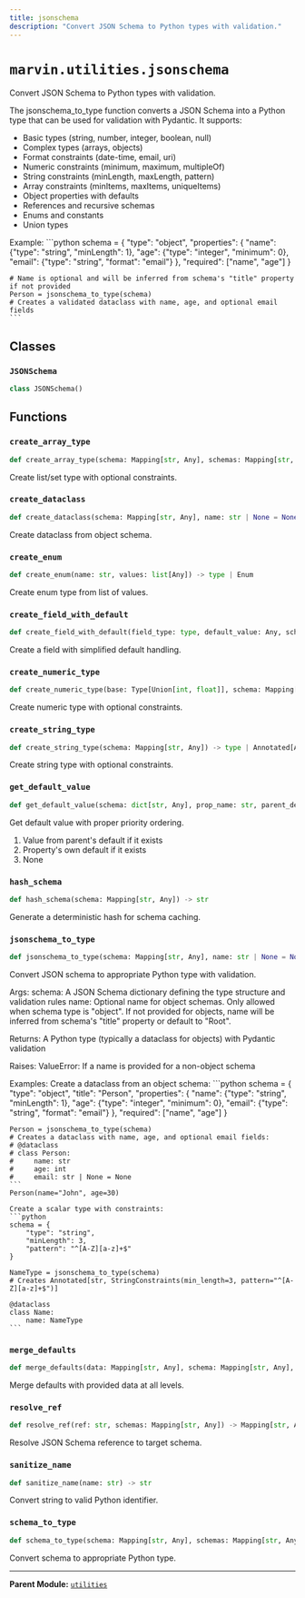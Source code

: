 ```yaml
---
title: jsonschema
description: "Convert JSON Schema to Python types with validation."
---
```


# `marvin.utilities.jsonschema`
Convert JSON Schema to Python types with validation.

The jsonschema_to_type function converts a JSON Schema into a Python type that can be used
for validation with Pydantic. It supports:

- Basic types (string, number, integer, boolean, null)
- Complex types (arrays, objects)
- Format constraints (date-time, email, uri)
- Numeric constraints (minimum, maximum, multipleOf)
- String constraints (minLength, maxLength, pattern)
- Array constraints (minItems, maxItems, uniqueItems)
- Object properties with defaults
- References and recursive schemas
- Enums and constants
- Union types

Example:
    ```python
    schema = {
        "type": "object",
        "properties": {
            "name": {"type": "string", "minLength": 1},
            "age": {"type": "integer", "minimum": 0},
            "email": {"type": "string", "format": "email"}
        },
        "required": ["name", "age"]
    }

    # Name is optional and will be inferred from schema's "title" property if not provided
    Person = jsonschema_to_type(schema)
    # Creates a validated dataclass with name, age, and optional email fields
    ```

## Classes

### `JSONSchema`
```python
class JSONSchema()
```

## Functions

### `create_array_type`
```python
def create_array_type(schema: Mapping[str, Any], schemas: Mapping[str, Any]) -> type | Annotated[Any, ...]
```
Create list/set type with optional constraints.

### `create_dataclass`
```python
def create_dataclass(schema: Mapping[str, Any], name: str | None = None, schemas: Mapping[str, Any] | None = None) -> type
```
Create dataclass from object schema.

### `create_enum`
```python
def create_enum(name: str, values: list[Any]) -> type | Enum
```
Create enum type from list of values.

### `create_field_with_default`
```python
def create_field_with_default(field_type: type, default_value: Any, schema: dict[str, Any]) -> Any
```
Create a field with simplified default handling.

### `create_numeric_type`
```python
def create_numeric_type(base: Type[Union[int, float]], schema: Mapping[str, Any]) -> type | Annotated[Any, ...]
```
Create numeric type with optional constraints.

### `create_string_type`
```python
def create_string_type(schema: Mapping[str, Any]) -> type | Annotated[Any, ...]
```
Create string type with optional constraints.

### `get_default_value`
```python
def get_default_value(schema: dict[str, Any], prop_name: str, parent_default: dict[str, Any] | None = None) -> Any
```
Get default value with proper priority ordering.
1. Value from parent's default if it exists
2. Property's own default if it exists
3. None

### `hash_schema`
```python
def hash_schema(schema: Mapping[str, Any]) -> str
```
Generate a deterministic hash for schema caching.

### `jsonschema_to_type`
```python
def jsonschema_to_type(schema: Mapping[str, Any], name: str | None = None) -> type
```
Convert JSON schema to appropriate Python type with validation.

Args:
    schema: A JSON Schema dictionary defining the type structure and validation rules
    name: Optional name for object schemas. Only allowed when schema type is "object".
        If not provided for objects, name will be inferred from schema's "title"
        property or default to "Root".

Returns:
    A Python type (typically a dataclass for objects) with Pydantic validation

Raises:
    ValueError: If a name is provided for a non-object schema

Examples:
    Create a dataclass from an object schema:
    ```python
    schema = {
        "type": "object",
        "title": "Person",
        "properties": {
            "name": {"type": "string", "minLength": 1},
            "age": {"type": "integer", "minimum": 0},
            "email": {"type": "string", "format": "email"}
        },
        "required": ["name", "age"]
    }

    Person = jsonschema_to_type(schema)
    # Creates a dataclass with name, age, and optional email fields:
    # @dataclass
    # class Person:
    #     name: str
    #     age: int
    #     email: str | None = None
    ```
    Person(name="John", age=30)

    Create a scalar type with constraints:
    ```python
    schema = {
        "type": "string",
        "minLength": 3,
        "pattern": "^[A-Z][a-z]+$"
    }

    NameType = jsonschema_to_type(schema)
    # Creates Annotated[str, StringConstraints(min_length=3, pattern="^[A-Z][a-z]+$")]

    @dataclass
    class Name:
        name: NameType
    ```

### `merge_defaults`
```python
def merge_defaults(data: Mapping[str, Any], schema: Mapping[str, Any], parent_default: Mapping[str, Any] | None = None) -> dict[str, Any]
```
Merge defaults with provided data at all levels.

### `resolve_ref`
```python
def resolve_ref(ref: str, schemas: Mapping[str, Any]) -> Mapping[str, Any]
```
Resolve JSON Schema reference to target schema.

### `sanitize_name`
```python
def sanitize_name(name: str) -> str
```
Convert string to valid Python identifier.

### `schema_to_type`
```python
def schema_to_type(schema: Mapping[str, Any], schemas: Mapping[str, Any]) -> type
```
Convert schema to appropriate Python type.

---

**Parent Module:** [`utilities`](marvin-utilities)

